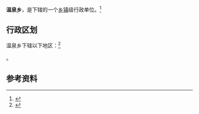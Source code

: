 {{中国乡级行政区|14/11/30/202/000}}

'''温泉乡'''，是{{PRC admin/fullname|14/11/30/202/000|3}}下辖的一个[[乡镇|乡镇]]级行政单位。<ref>{{PRC admin/ref sgc|{{PRC admin/parent|14/11/30/202/000}}}}</ref>

== 行政区划 ==

温泉乡下辖以下地区：<ref>{{PRC admin/ref sgc|14/11/30/202/000}}</ref>

{{PRC admin/children|14/11/30/202/000}}。

== 参考资料 ==

{{reflist}}

{{行政区划小作品}}
{{PRC admin/navcat|14/11/30/202/000}}